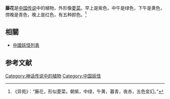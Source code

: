 '''藤花'''是[[中国|中国]][[传说|传说]]中的植物，外形像[[菱菜|菱菜]]。早上是紫色，中午是绿色，下午是黄色，傍晚是青色，晚上是红色，有五种颜色。<ref>《异苑》：“藤花，形似菱菜。朝紫，中绿，午黄，暮青，夜赤，五色变幻。”</ref>

== 相關 ==
*[[中國妖怪列表|中國妖怪列表]]

== 参考文献 ==
{{reflist}}

[[Category:神话传说中的植物|Category:神话传说中的植物]]
[[Category:中国妖怪|Category:中国妖怪]]